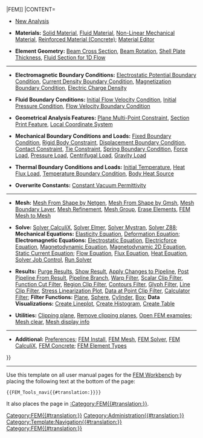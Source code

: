 {{Navigation menu 2
|TITLE=[[File:Workbench_FEM.svg|24px]] [[FEM_Workbench{{#translation:}}|FEM]]
|CONTENT=

* [[FEM_Analysis{{#translation:}}|New Analysis]]

* '''Materials:''' [[FEM_MaterialSolid{{#translation:}}|Solid Material]], [[FEM_MaterialFluid{{#translation:}}|Fluid Material]], [[FEM_MaterialMechanicalNonlinear{{#translation:}}|Non-Linear Mechanical Material]], [[FEM_MaterialReinforced{{#translation:}}|Reinforced Material (Concrete)]]; [[FEM_MaterialEditor{{#translation:}}|Material Editor]]

* '''Element Geometry:''' [[FEM_ElementGeometry1D{{#translation:}}|Beam Cross Section]], [[FEM_ElementRotation1D{{#translation:}}|Beam Rotation]], [[FEM_ElementGeometry2D{{#translation:}}|Shell Plate Thickness]], [[FEM_ElementFluid1D{{#translation:}}|Fluid Section for 1D Flow]]

----

* '''Electromagnetic Boundary Conditions:''' [[FEM_ConstraintElectrostaticPotential{{#translation:}}|Electrostatic Potential Boundary Condition]], [[FEM_ConstraintCurrentDensity{{#translation:}}|Current Density Boundary Condition]], [[FEM_ConstraintMagnetization{{#translation:}}|Magnetization Boundary Condition]], [[FEM_ElectricChargeDensity{{#translation:}}|Electric Charge Density]]

* '''Fluid Boundary Conditions:''' [[FEM_ConstraintInitialFlowVelocity{{#translation:}}|Initial Flow Velocity Condition]], [[FEM_ConstraintInitialPressure{{#translation:}}|Initial Pressure Condition]], [[FEM_ConstraintFlowVelocity{{#translation:}}|Flow Velocity Boundary Condition]]

* '''Geometrical Analysis Features:''' [[FEM_ConstraintPlaneRotation{{#translation:}}|Plane Multi-Point Constraint]], [[FEM_ConstraintSectionPrint{{#translation:}}|Section Print Feature]], [[FEM_ConstraintTransform{{#translation:}}|Local Coordinate System]]

* '''Mechanical Boundary Conditions and Loads:''' [[FEM_ConstraintFixed{{#translation:}}|Fixed Boundary Condition]], [[FEM_ConstraintRigidBody{{#translation:}}|Rigid Body Constraint]], [[FEM_ConstraintDisplacement{{#translation:}}|Displacement Boundary Condition]], [[FEM_ConstraintContact{{#translation:}}|Contact Constraint]], [[FEM_ConstraintTie{{#translation:}}|Tie Constraint]], [[FEM_ConstraintSpring{{#translation:}}|Spring Boundary Condition]], [[FEM_ConstraintForce{{#translation:}}|Force Load]], [[FEM_ConstraintPressure{{#translation:}}|Pressure Load]], [[FEM_ConstraintCentrif{{#translation:}}|Centrifugal Load]], [[FEM_ConstraintSelfWeight{{#translation:}}|Gravity Load]]

* '''Thermal Boundary Conditions and Loads:''' [[FEM_ConstraintInitialTemperature{{#translation:}}|Initial Temperature]], [[FEM_ConstraintHeatflux{{#translation:}}|Heat Flux Load]], [[FEM_ConstraintTemperature{{#translation:}}|Temperature Boundary Condition]], [[FEM_ConstraintBodyHeatSource{{#translation:}}|Body Heat Source]]

* '''Overwrite Constants:''' [[FEM_ConstantVacuumPermittivity{{#translation:}}|Constant Vacuum Permittivity]]

----

* '''Mesh:''' [[FEM_MeshNetgenFromShape{{#translation:}}|Mesh From Shape by Netgen]], [[FEM_MeshGmshFromShape{{#translation:}}|Mesh From Shape by Gmsh]], [[FEM_MeshBoundaryLayer{{#translation:}}|Mesh Boundary Layer]], [[FEM_MeshRegion{{#translation:}}|Mesh Refinement]], [[FEM_MeshGroup{{#translation:}}|Mesh Group]], [[FEM_CreateElementsSet{{#translation:}}|Erase Elements]], [[FEM_FemMesh2Mesh{{#translation:}}|FEM Mesh to Mesh]]

* '''Solve:''' [[FEM_SolverCalculixCcxtools{{#translation:}}|Solver CalculiX]], [[FEM_SolverElmer{{#translation:}}|Solver Elmer]], [[FEM_SolverMystran{{#translation:}}|Solver Mystran]], [[FEM_SolverZ88{{#translation:}}|Solver Z88]]; '''Mechanical Equations:''' [[FEM_EquationElasticity{{#translation:}}|Elasticity Equation]], [[FEM_EquationDeformation{{#translation:}}|Deformation Equation]];  '''Electromagnetic Equations:''' [[FEM_EquationElectrostatic{{#translation:}}|Electrostatic Equation]], [[FEM_EquationElectricforce{{#translation:}}|Electricforce Equation]], [[FEM_EquationMagnetodynamic{{#translation:}}|Magnetodynamic Equation]], [[FEM_EquationMagnetodynamic2D{{#translation:}}|Magnetodynamic 2D Equation]], [[FEM_EquationStaticCurrent{{#translation:}}|Static Current Equation]]; [[FEM_EquationFlow{{#translation:}}|Flow Equation]], [[FEM_EquationFlux{{#translation:}}|Flux Equation]], [[FEM_EquationHeat{{#translation:}}|Heat Equation]], [[FEM_SolverControl{{#translation:}}|Solver Job Control]], [[FEM_SolverRun{{#translation:}}|Run Solver]]

* '''Results:''' [[FEM_ResultsPurge{{#translation:}}|Purge Results]], [[FEM_ResultShow{{#translation:}}|Show Result]], [[FEM_PostApplyChanges{{#translation:}}|Apply Changes to Pipeline]], [[FEM_PostPipelineFromResult{{#translation:}}|Post Pipeline From Result]], [[FEM_PostBranchFilter{{#translation:}}|Pipeline Branch]], [[FEM_PostFilterWarp{{#translation:}}|Warp Filter]], [[FEM_PostFilterClipScalar{{#translation:}}|Scalar Clip Filter]], [[FEM_PostFilterCutFunction{{#translation:}}|Function Cut Filter]], [[FEM_PostFilterClipRegion{{#translation:}}|Region Clip Filter]], [[FEM_PostFilterContours{{#translation:}}|Contours Filter]], [[FEM_PostFilterGlyph{{#translation:}}|Glyph Filter]], [[FEM_PostFilterDataAlongLine{{#translation:}}|Line Clip Filter]], [[FEM_PostFilterLinearizedStresses{{#translation:}}|Stress Linearization Plot]], [[FEM_PostFilterDataAtPoint{{#translation:}}|Data at Point Clip Filter]], [[FEM_PostFilterCalculator{{#translation:}}|Calculator Filter]]; '''Filter Functions:''' [[FEM_PostCreateFunctionPlane{{#translation:}}|Plane]], [[FEM_PostCreateFunctionSphere{{#translation:}}|Sphere]], [[FEM_PostCreateFunctionCylinder{{#translation:}}|Cylinder]], [[FEM_PostCreateFunctionBox{{#translation:}}|Box]]; '''Data Visualizations:''' [[FEM_PostLineplot{{#translation:}}|Create Lineplot]], [[FEM_PostHistogram{{#translation:}}|Create Histogram]], [[FEM_PostSpreadsheet{{#translation:}}|Create Table]]

* '''Utilities:''' [[FEM_ClippingPlaneAdd{{#translation:}}|Clipping plane]], [[FEM_ClippingPlaneRemoveAll{{#translation:}}|Remove clipping planes]], [[FEM_Examples{{#translation:}}|Open FEM examples]]; [[FEM_MeshClear{{#translation:}}|Mesh clear]], [[FEM_MeshDisplayInfo{{#translation:}}|Mesh display info]]

----

* '''Additional:''' [[FEM_Preferences{{#translation:}}|Preferences]]; [[FEM_Install{{#translation:}}|FEM Install]], [[FEM_Mesh{{#translation:}}|FEM Mesh]], [[FEM_Solver{{#translation:}}|FEM Solver]], [[FEM_CalculiX{{#translation:}}|FEM CalculiX]], [[FEM_Concrete{{#translation:}}|FEM Concrete]]; [[FEM_Element_Types{{#translation:}}|FEM Element Types]]
}}<includeonly>[[Category:FEM{{#translation:}}]]</includeonly><noinclude>

----

Use this template on all user manual pages for the [[FEM Workbench|FEM Workbench]] by placing the following text at the bottom of the page:
 <nowiki>{{FEM_Tools_navi{{#translation:}}}}</nowiki>

It also places the page in [[:Category:FEM{{#translation:}}]].
[[Category:Administration{{#translation:}}]]
[[Category:Template:Navigation{{#translation:}}]]
[[Category:FEM{{#translation:}}]]
</noinclude>